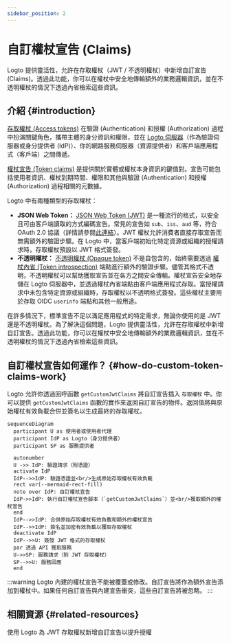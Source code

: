 ```yaml
---
sidebar_position: 2
---
```


# 自訂權杖宣告 (Claims)

Logto 提供靈活性，允許在存取權杖（JWT / 不透明權杖）中新增自訂宣告 (Claims)。透過此功能，你可以在權杖中安全地傳輸額外的業務邏輯資訊，並在不透明權杖的情況下透過內省檢索這些資訊。

## 介紹 \{#introduction}

[存取權杖 (Access tokens)](https://auth.wiki/access-token) 在驗證 (Authentication) 和授權 (Authorization) 過程中扮演關鍵角色，攜帶主體的身分資訊和權限，並在 [Logto 伺服器](/concepts/core-service)（作為驗證伺服器或身分提供者 (IdP)）、你的網路服務伺服器（資源提供者）和客戶端應用程式（客戶端）之間傳遞。

[權杖宣告 (Token claims)](https://auth.wiki/claim) 是提供關於實體或權杖本身資訊的鍵值對。宣告可能包括使用者資訊、權杖到期時間、權限和其他與驗證 (Authentication) 和授權 (Authorization) 過程相關的元數據。

Logto 中有兩種類型的存取權杖：

- **JSON Web Token：** [JSON Web Token (JWT)](https://auth.wiki/jwt) 是一種流行的格式，以安全且可由客戶端讀取的方式編碼宣告。常見的宣告如 `sub`、`iss`、`aud` 等，符合 OAuth 2.0 協議（詳情請參閱[此連結](https://datatracker.ietf.org/doc/html/rfc7519#section-4)）。JWT 權杖允許消費者直接存取宣告而無需額外的驗證步驟。在 Logto 中，當客戶端初始化特定資源或組織的授權請求時，存取權杖預設以 JWT 格式簽發。
- **不透明權杖：** [不透明權杖 (Opaque token)](http://localhost:3000/concepts/opaque-token) 不是自包含的，始終需要透過 [權杖內省 (Token introspection)](https://auth.wiki/token-introspection) 端點進行額外的驗證步驟。儘管其格式不透明，不透明權杖可以幫助獲取宣告並在各方之間安全傳輸。權杖宣告安全地存儲在 Logto 伺服器中，並透過權杖內省端點由客戶端應用程式存取。當授權請求中未包含特定資源或組織時，存取權杖以不透明格式簽發。這些權杖主要用於存取 OIDC `userinfo` 端點和其他一般用途。

在許多情況下，標準宣告不足以滿足應用程式的特定需求，無論你使用的是 JWT 還是不透明權杖。為了解決這個問題，Logto 提供靈活性，允許在存取權杖中新增自訂宣告。透過此功能，你可以在權杖中安全地傳輸額外的業務邏輯資訊，並在不透明權杖的情況下透過內省檢索這些資訊。

## 自訂權杖宣告如何運作？ \{#how-do-custom-token-claims-work}

Logto 允許你透過回呼函數 `getCustomJwtClaims` 將自訂宣告插入 `存取權杖` 中。你可以提供 `getCustomJwtClaims` 函數的實作來返回自訂宣告的物件。返回值將與原始權杖有效負載合併並簽名以生成最終的存取權杖。

```mermaid
sequenceDiagram
  participant U as 使用者或使用者代理
  participant IdP as Logto（身分提供者）
  participant SP as 服務提供者

  autonumber
  U ->> IdP: 驗證請求（附憑證）
  activate IdP
  IdP-->>IdP: 驗證憑證並<br/>生成原始存取權杖有效負載
  rect var(--mermaid-rect-fill)
  note over IdP: 自訂權杖宣告
  IdP->>IdP: 執行自訂權杖宣告腳本（`getCustomJwtClaims`）並<br/>獲取額外的權杖宣告
  end
  IdP-->>IdP: 合併原始存取權杖有效負載和額外的權杖宣告
  IdP-->>IdP: 簽名並加密有效負載以獲取存取權杖
  deactivate IdP
  IdP-->>U: 簽發 JWT 格式的存取權杖
  par 透過 API 獲取服務
  U->>SP: 服務請求（附 JWT 存取權杖）
  SP-->>U: 服務回應
  end
```

:::warning
Logto 內建的權杖宣告不能被覆蓋或修改。自訂宣告將作為額外宣告添加到權杖中。如果任何自訂宣告與內建宣告衝突，這些自訂宣告將被忽略。
:::

## 相關資源 \{#related-resources}

<Url href="https://blog.logto.io/glance-on-custom-jwt-access-token-claims">
  使用 Logto 為 JWT 存取權杖新增自訂宣告以提升授權
</Url>
